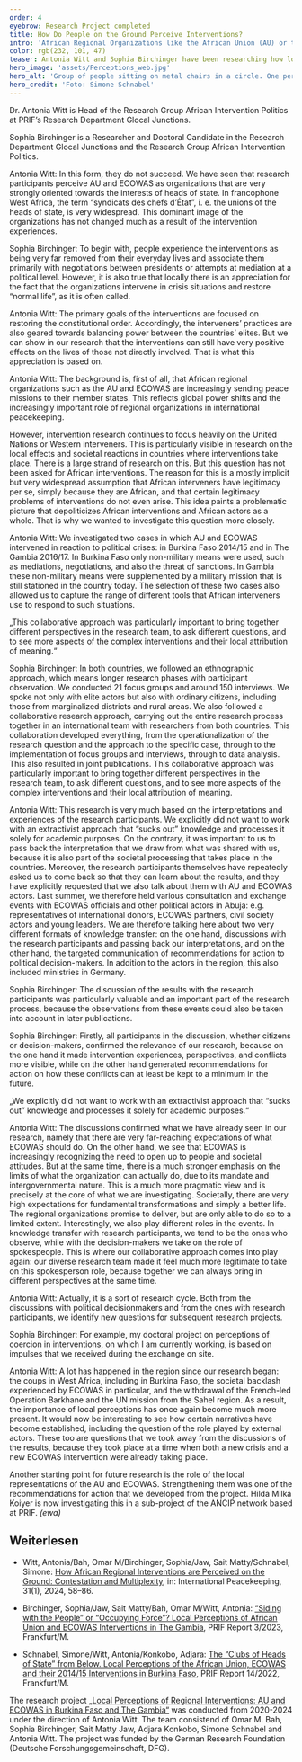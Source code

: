 ```yaml
---
order: 4
eyebrow: Research Project completed
title: How Do People on the Ground Perceive Interventions?
intro: 'African Regional Organizations like the African Union (AU) or the Economic Community of West African States (ECOWAS) are key players in peacekeeping and conflict resolution. A project of the African Intervention Politics research group funded by the German Research Foundation (DFG) has investigated how the local population experiences and evaluates regional organizations and their interventions. Numerous transfer activities on the results of the project took place in 2024.'
color: rgb(232, 101, 47)
teaser: Antonia Witt and Sophia Birchinger have been researching how local populations perceive the interventions of African regional organizations and talk to us about their findings.
hero_image: 'assets/Perceptions_web.jpg'
hero_alt: 'Group of people sitting on metal chairs in a circle. One person holds up a piece of paper.'
hero_credit: 'Foto: Simone Schnabel'
---
```


<Interview title="In conversation with Antonia Witt and Sophia Birchinger">

<InterviewParticipant name="Antonia Witt" image="assets/Witt_Portrait_web.jpg" >

Dr. Antonia Witt is Head of the Research Group African Intervention Politics at PRIF’s Research Department Glocal Junctions.

</InterviewParticipant>

<InterviewParticipant name="Sophia Birchinger" image="assets/Birchinger_Portrait_web.jpg" >

Sophia Birchinger is a Researcher and Doctoral Candidate in the Research Department Glocal Junctions and the Research Group African Intervention Politics.

</InterviewParticipant>

<InterviewQuestion q="In your project you examined local perceptions of the AU and ECOWAS interventions in Burkina Faso and The Gambia. Both organizations strive to act in a people-centered manner. For example, both try to ensure that there is local ownership of the interventions and that the latter are inclusive. Are the organizations successful in meeting this objective?">

Antonia Witt: In this form, they do not succeed. We have seen that research participants perceive AU and ECOWAS as organizations that are very strongly oriented towards the interests of heads of state. In francophone West Africa, the term “syndicats des chefs d’État”, i. e. the unions of the heads of state, is very widespread. This dominant image of the organizations has not changed much as a result of the intervention experiences.

</InterviewQuestion>

<InterviewQuestion q="And why is that?">

Sophia Birchinger: To begin with, people experience the interventions as being very far removed from their everyday lives and associate them primarily with negotiations between presidents or attempts at mediation at a political level. However, it is also true that locally there is an appreciation for the fact that the organizations intervene in crisis situations and restore “normal life”, as it is often called.

Antonia Witt: The primary goals of the interventions are focused on restoring the constitutional order. Accordingly, the interveners’ practices are also geared towards balancing power between the countries’ elites. But we can show in our research that the interventions can still have very positive effects on the lives of those not directly involved. That is what this appreciation is based on.

</InterviewQuestion>

<InterviewQuestion q="How did you come to investigate local perceptions of these interventions by African actors? What was the research gap here?">

Antonia Witt: The background is, first of all, that African regional organizations such as the AU and ECOWAS are increasingly sending peace missions to their member states. This reflects global power shifts and the increasingly important role of regional organizations in international peacekeeping.

However, intervention research continues to focus heavily on the United Nations or Western interveners. This is particularly visible in research on the local effects and societal reactions in countries where interventions take place. There is a large strand of research on this. But this question has not been asked for African interventions. The reason for this is a mostly implicit but very widespread assumption that African interveners have legitimacy per se, simply because they are African, and that certain legitimacy problems of interventions do not even arise. This idea paints a problematic picture that depoliticizes African interventions and African actors as a whole. That is why we wanted to investigate this question more closely.

</InterviewQuestion>

<InterviewQuestion q="How did you go about doing this?">

Antonia Witt: We investigated two cases in which AU and ECOWAS intervened in reaction to political crises: in Burkina Faso 2014/15 and in The Gambia 2016/17. In Burkina Faso only non-military means were used, such as mediations, negotiations, and also the threat of sanctions. In Gambia these non-military means were supplemented by a military mission that is still stationed in the country today. The selection of these two cases also allowed us to capture the range of different tools that African interveners use to respond to such situations.

<Quote cite="Sophia Birchinger">

„This collaborative approach was particularly important to bring together different perspectives in the research team, to ask different questions, and to see more aspects of the complex interventions and their local attribution of meaning.“

</Quote>

Sophia Birchinger: In both countries, we followed an ethnographic approach, which means longer research phases with participant observation. We conducted 21 focus groups and around 150 interviews. We spoke not only with elite actors but also with ordinary citizens, including those from marginalized districts and rural areas. We also followed a collaborative research approach, carrying out the entire research process together in an international team with researchers from both countries. This collaboration developed everything, from the operationalization of the research question and the approach to the specific case, through to the implementation of focus groups and interviews, through to data analysis. This also resulted in joint publications. This collaborative approach was particularly important to bring together different perspectives in the research team, to ask different questions, and to see more aspects of the complex interventions and their local attribution of meaning.

</InterviewQuestion>

<InterviewQuestion q="Part of your collaborative approach also included joint events to discuss your findings with various stakeholders in the countries you researched. What role does this form of knowledge transfer play for you?">

Antonia Witt: This research is very much based on the interpretations and experiences of the research participants. We explicitly did not want to work with an extractivist approach that “sucks out” knowledge and processes it solely for academic purposes. On the contrary, it was important to us to pass back the interpretation that we draw from what was shared with us, because it is also part of the societal processing that takes place in the countries. Moreover, the research participants themselves have repeatedly asked us to come back so that they can learn about the results, and they have explicitly requested that we also talk about them with AU and ECOWAS actors. Last summer, we therefore held various consultation and exchange events with ECOWAS officials and other political actors in Abuja: e.g. representatives of international donors, ECOWAS partners, civil society actors and young leaders. We are therefore talking here about two very different formats of knowledge transfer: on the one hand, discussions with the research participants and passing back our interpretations, and on the other hand, the targeted communication of recommendations for action to political decision-makers. In addition to the actors in the region, this also included ministries in Germany.

Sophia Birchinger: The discussion of the results with the research participants was particularly valuable and an important part of the research process, because the observations from these events could also be taken into account in later publications.

</InterviewQuestion>

<InterviewQuestion q="What were your experiences at these events when you presented your research findings? What were the differences between the events with research participants and those with organizational representatives?">

Sophia Birchinger: Firstly, all participants in the discussion, whether citizens or decision-makers, confirmed the relevance of our research, because on the one hand it made intervention experiences, perspectives, and conflicts more visible, while on the other hand generated recommendations for action on how these conflicts can at least be kept to a minimum in the future.

<Quote cite="Antonia Witt">

„We explicitly did not want to work with an extractivist approach that “sucks out” knowledge and processes it solely for academic purposes.“

</Quote>

Antonia Witt: The discussions confirmed what we have already seen in our research, namely that there are very far-reaching expectations of what ECOWAS should do. On the other hand, we see that ECOWAS is increasingly recognizing the need to open up to people and societal attitudes. But at the same time, there is a much stronger emphasis on the limits of what the organization can actually do, due to its mandate and intergovernmental nature. This is a much more pragmatic view and is precisely at the core of what we are investigating. Societally, there are very high expectations for fundamental transformations and simply a better life. The regional organizations promise to deliver, but are only able to do so to a limited extent. Interestingly, we also play different roles in the events. In knowledge transfer with research participants, we tend to be the ones who observe, while with the decision-makers we take on the role of spokespeople. This is where our collaborative approach comes into play again: our diverse research team made it feel much more legitimate to take on this spokesperson role, because together we can always bring in different perspectives at the same time.
</InterviewQuestion>

<InterviewQuestion q="Were you also able to take away new ideas for your research?">

Antonia Witt: Actually, it is a sort of research cycle. Both from the discussions with political decisionmakers and from the ones with research participants, we identify new questions for subsequent research projects.

Sophia Birchinger: For example, my doctoral project on perceptions of coercion in interventions, on which I am currently working, is based on impulses that we received during the exchange on site.

Antonia Witt: A lot has happened in the region since our research began: the coups in West Africa, including in Burkina Faso, the societal backlash experienced by ECOWAS in particular, and the withdrawal of the French-led Operation Barkhane and the UN mission from the Sahel region. As a result, the importance of local perceptions has once again become much more present. It would now be interesting to see how certain narratives have become established, including the question of the role played by external actors. These too are questions that we took away from the discussions of the results, because they took place at a time when both a new crisis and a new ECOWAS intervention were already taking place.

Another starting point for future research is the role of the local representations of the AU and ECOWAS. Strengthening them was one of the recommendations for action that we developed from the project. Hilda Milka Koiyer is now investigating this in a sub-project of the ANCIP network based at PRIF. *(ewa)*

</InterviewQuestion>

</Interview>

<Figure
  size="medium"
  src="assets/Perceptions2_web.jpg"
  credit="Foto: PRIF"
  caption="Team members (from left to right) Sophia Birchinger, Amado Kaboré, Antonia Witt and Sait Matty Jaw after their meeting at the ECOWAS Commission with, among others, Cyriaque Agnekethom, ECOWAS Director for Peacekeeping and Regional Security, and Habibu Yaya Bappah, Assistant to the President of the ECOWA Commission."
  alt="Four people stand in front of a screen on which the ECOWAS logo can be seen: a yellow map of Africa with the West African states colored green, surrounded by a red and a green ring, with the words CEDEAO - ECOWAS."
></Figure>

<Notes>

## Weiterlesen

- Witt, Antonia/Bah, Omar M/Birchinger, Sophia/Jaw, Sait Matty/Schnabel, Simone: [How African Regional Interventions are Perceived on the Ground: Contestation and Multiplexity](https://www.tandfonline.com/doi/full/10.1080/13533312.2023.2262922), in: International Peacekeeping, 31(1), 2024, 58–86.

- Birchinger, Sophia/Jaw, Sait Matty/Bah, Omar M/Witt, Antonia: [“Siding with the People” or “Occupying Force”? Local Perceptions of African Union and ECOWAS Interventions in The Gambia](https://www.prif.org/fileadmin/Daten/Publikationen/Prif_Reports/2023/prif2303web_barrierefrei.pdf), PRIF Report 3/2023, Frankfurt/M.

- Schnabel, Simone/Witt, Antonia/Konkobo, Adjara: [The “Clubs of Heads of State” from Below. Local Perceptions of the African Union, ECOWAS and their 2014/15 Interventions in Burkina Faso](https://www.prif.org/fileadmin/Daten/Publikationen/Prif_Reports/2022/prif2214_barrierefrei.pdf), PRIF Report 14/2022, Frankfurt/M.

</Notes>

<Callout eyebrow="Infobox" title="About the project" expandable={false}>

The research project [„Local Perceptions of Regional Interventions: AU and ECOWAS in Burkina Faso and The Gambia“](https://www.prif.org/en/research/projects/local-perceptions-of-regional-interventions) was conducted from 2020-2024 under the direction of Antonia Witt. The team consistend of Omar M. Bah, Sophia Birchinger, Sait Matty Jaw, Adjara Konkobo, Simone Schnabel and Antonia Witt. The project was funded by the German Research Foundation (Deutsche Forschungsgemeinschaft, DFG).

</Callout>
